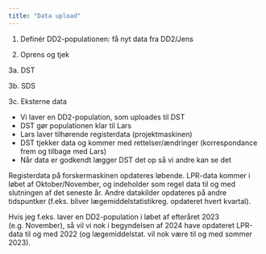 ```yaml
---
title: "Data upload"
---
```


1. Definér DD2-populationen: få nyt data fra DD2/Jens

2. Oprens og tjek 

3a. DST

3b. SDS

3c. Eksterne data 




* Vi laver en DD2-population, som uploades til DST
* DST gør populationen klar til Lars
* Lars laver tilhørende registerdata (projektmaskinen)
* DST tjekker data og kommer med rettelser/ændringer (korrespondance frem og tilbage med Lars) 
* Når data er godkendt lægger DST det op så vi andre kan se det

Registerdata på forskermaskinen opdateres løbende. LPR-data kommer i løbet af Oktober/November,
og indeholder som regel data til og med slutningen af det seneste år. Andre datakilder opdateres på 
andre tidspuntker (f.eks. bliver lægemiddelstatistikreg. opdateret hvert kvartal).

Hvis jeg f.eks. laver en DD2-population i løbet af efteråret 2023 (e.g. November), så vil vi nok i begyndelsen af 
2024 have opdateret LPR-data til og med 2022 (og lægemiddelstat. vil nok være til og med sommer 2023).